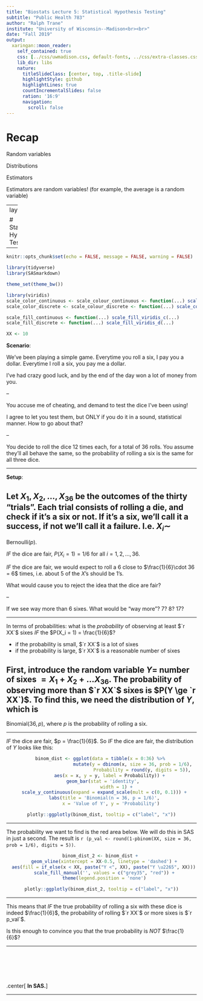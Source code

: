 ```yaml
---
title: "Biostats Lecture 5: Statistical Hypothesis Testing"
subtitle: "Public Health 783"
author: "Ralph Trane"
institute: "University of Wisconsin--Madison<br><br>"
date: "Fall 2019"
output:
  xaringan::moon_reader:
    self_contained: true
    css: [../css/uwmadison.css, default-fonts, ../css/extra-classes.css]
    lib_dir: libs
    nature:
      titleSlideClass: [center, top, .title-slide]
      highlightStyle: github
      highlightLines: true
      countIncrementalSlides: false
      ration: '16:9'
      navigation:
        scroll: false
---
```


# Recap

Random variables

Distributions

Estimators

Estimators are random variables! (for example, the average is a random variable)

---
layout: true

# Statistical Hypothesis Testing

---

```r
knitr::opts_chunk$set(echo = FALSE, message = FALSE, warning = FALSE)

library(tidyverse)
library(SASmarkdown)

theme_set(theme_bw())

library(viridis)
scale_color_continuous <- scale_colour_continuous <- function(...) scale_color_viridis_c(...)
scale_color_discrete <- scale_colour_discrete <- function(...) scale_color_viridis_d(...)

scale_fill_continuous <- function(...) scale_fill_viridis_c(...)
scale_fill_discrete <- function(...) scale_fill_viridis_d(...)

XX <- 10
```


**Scenario**:

We've been playing a simple game. Everytime you roll a six, I pay you a dollar. Everytime I roll a six, you pay me a dollar. 

I've had crazy good luck, and by the end of the day won a lot of money from you.

--

You accuse me of cheating, and demand to test the dice I've been using!

I agree to let you test them, but ONLY if you do it in a sound, statistical manner. How to go about that?

--

You decide to roll the dice $12$ times each, for a total of $36$ rolls. You assume they'll all behave the same, so the probability of rolling a six is the same for all three dice. 

---

**Setup**:

Let $X_1, X_2, ..., X_{36}$ be the outcomes of the thirty "trials". Each trial consists of rolling a die, and check if it's a six or not. If it's a six, we'll call it a success, if not we'll call it a failure. I.e. $X_i \sim$
--
 $\text{Bernoulli}(p)$. 

*IF* the dice are fair, $P(X_i = 1) = 1/6$ for all $i = 1,2,...,36$. 

*IF* the dice are fair, we would expect to roll a $6$ close to $\frac{1}{6}\cdot 36 = 6$ times, i.e. about $5$ of the $X$'s should be $1$'s. 

What would cause you to reject the idea that the dice are fair? 

--

If we see way more than $6$ sixes. What would be "way more"? $7$? $8$? $17$?

---

In terms of probabilities: what is the *probability* of observing at least $`r XX`$ sixes *IF* the $P(X_i = 1) = \frac{1}{6}$? 

* if the probability is small, $`r XX`$ is a lot of sixes
* if the probability is large, $`r XX`$ is a reasonable number of sixes

First, introduce the random variable $Y =$ number of sixes $= X_1 + X_2 + ... X_{36}$. The probability of observing more than $`r XX`$ sixes is $P(Y \ge `r XX`)$. To find this, we need the distribution of $Y$, which is 
--
 $\text{Binomial}(36, p)$, where $p$ is the probability of rolling a six. 

---

*IF* the dice are fair, $p = \frac{1}{6}$. So *IF* the dice are fair, the distribution of $Y$ looks like this:


<center>
```r
binom_dist <- ggplot(data = tibble(x = 0:36) %>% 
                       mutate(y = dbinom(x, size = 36, prob = 1/6),
                              Probability = round(y, digits = 5)),
       aes(x = x, y = y, label = Probability)) + 
  geom_bar(stat = 'identity', 
           width = 1) +
  scale_y_continuous(expand = expand_scale(mult = c(0, 0.1))) +
  labs(title = 'Binomial(n = 36, p = 1/6)',
       x = 'Value of Y', y = 'Probability')

plotly::ggplotly(binom_dist, tooltip = c("label", "x"))
```
</center>

---

The probability we want to find is the red area below. We will do this in SAS in just a second. The result is `r (p_val <- round(1-pbinom(XX, size = 36, prob = 1/6), digits = 5))`.

<center>
```r
binom_dist_2 <- binom_dist + 
  geom_vline(xintercept = XX-0.5, linetype = 'dashed') +
  aes(fill = if_else(x < XX, paste("Y <", XX), paste("Y \u2265", XX))) +
  scale_fill_manual('', values = c("grey35", "red")) +
  theme(legend.position = 'none')

plotly::ggplotly(binom_dist_2, tooltip = c("label", "x"))
```
</center>

---

This means that *IF* the true probability of rolling a six with these dice is indeed $\frac{1}{6}$, the probability of rolling $`r XX`$ or more sixes is $`r p_val`$. 

Is this enough to convince you that the true probability is *NOT* $\frac{1}{6}$?

---

</br>
</br>
</br>
</br>

.center[
  **In SAS.**
]


---
